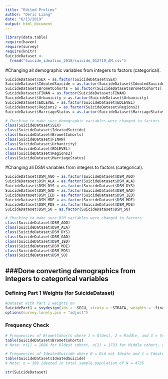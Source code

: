 ---
title: "Edited Prelims"
author: "Deric Liang"
date: "6/13/2019"
output: html_document
---

```{r}
library(data.table)
require(haven)
require(survey)
require(knitr)
SuicideDataset <- 
  fread("Suicide_ideation_2018/suicide_012719_AM.csv")
```


#Changing all demographic variables from integers to factors (categorical).
```{r}
SuicideDataset$SEX = as.factor(SuicideDataset$SEX)
SuicideDataset$IdeatedSuicide = as.factor(SuicideDataset$IdeatedSuicide)
SuicideDataset$BrometCohorts = as.factor(SuicideDataset$BrometCohorts)
SuicideDataset$FINAN = as.factor(SuicideDataset$FINAN)
SuicideDataset$Urbanicity = as.factor(SuicideDataset$Urbanicity)
SuicideDataset$EDLEVEL = as.factor(SuicideDataset$EDLEVEL)
SuicideDataset$Regions2 = as.factor(SuicideDataset$Regions2)
SuicideDataset$MarriageStatus = as.factor(SuicideDataset$MarriageStatus)

# Checking to make sure demographic variables were changed to factors
class(SuicideDataset$SEX)
class(SuicideDataset$IdeatedSuicide)
class(SuicideDataset$BrometCohorts)
class(SuicideDataset$FINAN)
class(SuicideDataset$Urbanicity)
class(SuicideDataset$EDLEVEL)
class(SuicideDataset$Regions2)
class(SuicideDataset$MarriageStatus)
```


#Changing all DSM variables from integers to factors (categorical).
```{r}
SuicideDataset$DSM_AGO = as.factor(SuicideDataset$DSM_AGO)
SuicideDataset$DSM_ALA = as.factor(SuicideDataset$DSM_ALA)
SuicideDataset$DSM_DYS = as.factor(SuicideDataset$DSM_DYS)
SuicideDataset$DSM_GAD = as.factor(SuicideDataset$DSM_GAD)
SuicideDataset$DSM_IED = as.factor(SuicideDataset$DSM_IED)
SuicideDataset$DSM_MDE = as.factor(SuicideDataset$DSM_MDE)
SuicideDataset$DSM_PDS = as.factor(SuicideDataset$DSM_PDS)
SuicideDataset$DSM_SO = as.factor(SuicideDataset$DSM_SO)

# Checking to make sure DSM variables were changed to factors
class(SuicideDataset$DSM_AGO)
class(SuicideDataset$DSM_ALA)
class(SuicideDataset$DSM_DYS)
class(SuicideDataset$DSM_GAD)
class(SuicideDataset$DSM_IED)
class(SuicideDataset$DSM_MDE)
class(SuicideDataset$DSM_PDS)
class(SuicideDataset$DSM_SO)
```


###Done converting demographics from integers to categorical variables
--------------------------------------------------------------------------------------------
### Defining Part 1 Weights (for SuicideDataset)
```{r}
#Dataset with Part 1 weights on
SuicidePart1 = svydesign(ids = ~SECU, strata = ~STRATA, weights = ~finalp1wt, nest = T, data = subset(SuicideDataset, SuicideDataset$finalp1wt>0))
options(survey.lonely.psu = "adjust")
```

### Frequency Check
```{r}
# Frequencies of BrometCohorts where 1 = Oldest, 2 = Middle, and 3 = Youngest
table(SuicideDataset$BrometCohorts)
# Note: n(1) = 1684 for Oldest cohort, n(2) = 1733 for Middle cohort, and n(3) = 1194 for Youngest cohort, these correspond to the sample sizes in each cohort.

# Frequencies of IdeatedSuicide where 0 = Did not Ideate and 1 = Ideated
table(SuicideDataset$IdeatedSuicide)
# Note: n = 389 ideated in total sample population of N = 4725
```






```{R}
str(SuicideDataset)
```


